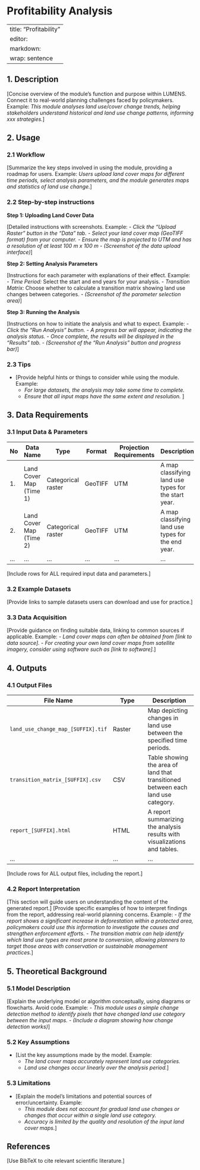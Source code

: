 # Profitability Analysis {#sec-profit}

---
title: "Profitability"
editor: 
  markdown: 
    wrap: sentence
---

## 1. Description

\[Concise overview of the module's function and purpose within LUMENS.
Connect it to real-world planning challenges faced by policymakers.
Example: *This module analyses land use/cover change trends, helping stakeholders understand historical and land use change patterns, informing xxx strategies.*\]

## 2. Usage

### 2.1 Workflow

\[Summarize the key steps involved in using the module, providing a roadmap for users.
Example: *Users upload land cover maps for different time periods, select analysis parameters, and the module generates maps and statistics of land use change.*\]

### 2.2 Step-by-step instructions

**Step 1: Uploading Land Cover Data**

\[Detailed instructions with screenshots.
Example: - *Click the "Upload Raster" button in the "Data" tab.* - *Select your land cover map (GeoTIFF format) from your computer.* - *Ensure the map is projected to UTM and has a resolution of at least 100 m x 100 m* - *(Screenshot of the data upload interface)*\]

**Step 2: Setting Analysis Parameters**

\[Instructions for each parameter with explanations of their effect.
Example: - *Time Period:* Select the start and end years for your analysis.
- *Transition Matrix:* Choose whether to calculate a transition matrix showing land use changes between categories.
- *(Screenshot of the parameter selection area)*\]

**Step 3: Running the Analysis**

\[Instructions on how to initiate the analysis and what to expect.
Example: - *Click the "Run Analysis" button.* - *A progress bar will appear, indicating the analysis status.* - *Once complete, the results will be displayed in the "Results" tab.* - *(Screenshot of the "Run Analysis" button and progress bar)*\]

### 2.3 Tips

-   \[Provide helpful hints or things to consider while using the module. Example:
    -   *For large datasets, the analysis may take some time to complete.*
    -   *Ensure that all input maps have the same extent and resolution.* \]

## 3. Data Requirements

### 3.1 Input Data & Parameters

| No  | Data Name               | Type               | Format  | Projection Requirements | Description                                          |
|------------|------------|------------|------------|------------|------------|
| 1\. | Land Cover Map (Time 1) | Categorical raster | GeoTIFF | UTM                     | A map classifying land use types for the start year. |
| 2\. | Land Cover Map (Time 2) | Categorical raster | GeoTIFF | UTM                     | A map classifying land use types for the end year.   |
| ... | ...                     | ...                | ...     | ...                     | ...                                                  |

\[Include rows for ALL required input data and parameters.\]

### 3.2 Example Datasets

\[Provide links to sample datasets users can download and use for practice.\]

### 3.3 Data Acquisition

\[Provide guidance on finding suitable data, linking to common sources if applicable.
Example: - *Land cover maps can often be obtained from \[link to data source\].* - *For creating your own land cover maps from satellite imagery, consider using software such as \[link to software\].*\]

## 4. Outputs

### 4.1 Output Files

| File Name                          | Type   | Description                                                                      |
|------------------------|------------------------|------------------------|
| `land_use_change_map_[SUFFIX].tif` | Raster | Map depicting changes in land use between the specified time periods.            |
| `transition_matrix_[SUFFIX].csv`   | CSV    | Table showing the area of land that transitioned between each land use category. |
| `report_[SUFFIX].html`             | HTML   | A report summarizing the analysis results with visualizations and tables.        |
| ...                                | ...    | ...                                                                              |

\[Include rows for ALL output files, including the report.\]

### 4.2 Report Interpretation

\[This section will guide users on understanding the content of the generated report.\] \[Provide specific examples of how to interpret findings from the report, addressing real-world planning concerns.
Example: - *If the report shows a significant increase in deforestation within a protected area, policymakers could use this information to investigate the causes and strengthen enforcement efforts.* - *The transition matrix can help identify which land use types are most prone to conversion, allowing planners to target those areas with conservation or sustainable management practices.*\]

## 5. Theoretical Background

### 5.1 Model Description

\[Explain the underlying model or algorithm conceptually, using diagrams or flowcharts.
Avoid code.
Example: - *This module uses a simple change detection method to identify pixels that have changed land use category between the input maps.* - *(Include a diagram showing how change detection works)*\]

### 5.2 Key Assumptions

-   \[List the key assumptions made by the model. Example:
    -   *The land cover maps accurately represent land use categories.*
    -   *Land use changes occur linearly over the analysis period.*\]

### 5.3 Limitations

-   \[Explain the model's limitations and potential sources of error/uncertainty. Example:
    -   *This module does not account for gradual land use changes or changes that occur within a single land use category.*
    -   *Accuracy is limited by the quality and resolution of the input land cover maps.*\]

## References

\[Use BibTeX to cite relevant scientific literature.\]
